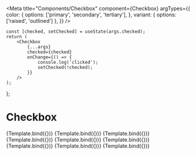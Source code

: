 
<Meta
    title="Components/Checkbox"
    component={Checkbox}
    argTypes={{
        color: {
            options: ['primary', 'secondary', 'tertiary'],
        },
        variant: {
            options: ['raised', 'outlined']
        },
    }}
/>

    const [checked, setChecked] = useState(args.checked);
    return (
        <Checkbox
            {...args}
            checked={checked}
            onChange={() => {
                console.log('clicked');
                setChecked(!checked);
            }}
        />
    );
};

# Checkbox

<Canvas>
    <Story
        name="Unchecked"
        args={{
            checked: false,
        }}
    >
        {Template.bind({})}
    </Story>
    <Story
        name="Checked/NoColor"
        args={{
            checked: true,
        }}
    >
        {Template.bind({})}
    </Story>
    <Story
        name="Secondary"
        args={{
            color: 'secondary',
            checked: true,
        }}
    >
        {Template.bind({})}
    </Story>
    <Story
        name="Disabled"
        args={{
            color: 'secondary',
            disabled: true,
        }}
    >
        {Template.bind({})}
    </Story>
    <Story
        name="Disabled/Checked"
        args={{
            color: 'secondary',
            checked: true,
            disabled: true,
        }}
    >
        {Template.bind({})}
    </Story>
    <Story
        name="Partial"
        args={{
            partialCheck: true,
            checked: false,
        }}
    >
        {Template.bind({})}
    </Story>
    <Story
        name="Radio"
        args={{
            isRadio: true,
        }}
    >
        {Template.bind({})}
    </Story>
    <Story
        name="Outlined"
        args={{
            color: 'secondary',
            checked: true,
            variant: 'outlined',
        }}
    >
        {Template.bind({})}
    </Story>
    <Story
        name="Outlined-Disabled"
        args={{
            color: 'secondary',
            checked: true,
            disabled: true,
            variant: 'outlined',
        }}
    >
        {Template.bind({})}
    </Story>
</Canvas>

<ArgsTable of={Checkbox} />
